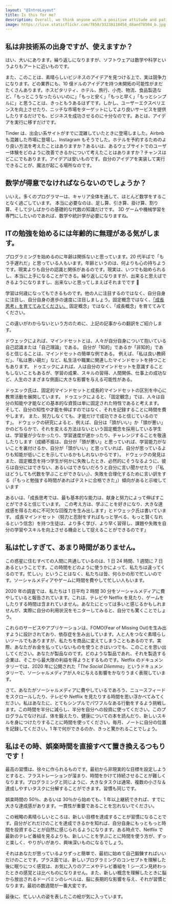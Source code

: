 ```yaml
---
layout: "@IntroLayout"
title: Is this for me?
description: Overall, we think anyone with a positive attitude and patience to learn will be a great fit.
image: https://live.staticflickr.com/7858/33238118458_d8aed78504_b.jpg
---
```

## 私は非技術系の出身ですが、使えますか？

はい、大いにあります。繰り返しになりますが、ソフトウェアは数学や科学というよりもアートに近いものです。

また、このことは、素晴らしいビジネスのアイデアを見つける上で、実は競争力になります。どの業界にも、10 億ドルのアイデアを持つ未開拓の可能性がまだたくさんあります。ホスピタリティ、ホテル、旅行、小売、物流、食品製造など、「もっとこうなったらいいのに」「もっと安く」「もっと早く」「もっとシンプルに」と思うことは、きっともうあるはずです。しかし、ユーザーエクスペリエンスを向上させたり、ニッチな市場をターゲットにしてより良いサービスを提供したりするだけでも、ビジネスを成功させるのに十分なのです。あとは、アイデアを実行に移すだけです。

Tinder は、出会い系サイトがすでに混雑していたときに登場しました。Airbnb も混雑した市場に登場し、Instagram もそうでした。ホテルを予約するためのより良い方法を考えたことはありますか？あるいは、あるウェブサイトでのユーザー体験をどのように改善できるかについて考えたことはありますか？チャンスはどこにでもあります。アイデアは安いものです。自分のアイデアを実装して実行できることが、魔法が起こる場所なのです。

## 数学が得意でなければならないのでしょうか？

いいえ。多くのプログラマーは、キャリア全体を通して、ほとんど数学をすることなく過ごしています。 本当に必要なのは、足し算、引き算、掛け算、割り算、そして少しばかりの基礎的な代数の知識だけです。 3D ゲームや機械学習を専門にしたいのであれば、数学や統計学が必要になりますね。

## ITの勉強を始めるには年齢的に無理がある気がします。

プログラミングを始めるのに年齢は関係ないと思っています。20 代半ばで「もう手遅れだ」と思っている人もいます。年齢というのは、何よりも心の持ちようです。現実よりも自分の認識と関係があるのです。現実は、いつでも始められるし、本当に上手になることができる。繰り返しになりますが、出来ると思えばできるようになりますし、出来ないと思ってしまえばそれまでです 🙂

学習は何歳になってもできるものです。他の人に注目するのではなく、自分自身に注目し、自分自身の進歩の速度に注目しましょう。固定概念ではなく、[「成長思考」を育ててみてください。](https://www-edglossary-org.translate.goog/growth-mindset/?_x_tr_sl=en&_x_tr_tl=ja&_x_tr_hl=en-US&_x_tr_pto=wapp) 固定概念」ではなく、「成長概念」を育ててみてください。

この違いがわからないという方のために、上記の記事からの翻訳をご紹介します。

ドウェックによれば、マインドセットとは、人々が自分自身について抱いている自己認識または「自己理論」である。  自分が「知的」であるか「非知的」であると信じることは、マインドセットの簡単な例である。  例えば、「私は良い教師だ」、「私は悪い親だ」など、私生活や職業に関連したマインドセットを持つこともあります。  ドゥエックによれば、人は自分のマインドセットを意識することもしないこともあるが、学習の成果、スキルの習得、人間関係、仕事上の成功など、人生のさまざまな側面に大きな影響を与える可能性がある。

ドゥエック氏は、固定的マインドセットと成長的マインドセットの区別を中心に教育活動を展開しています。  ドゥエックによると、「固定観念」では、人々は自分の知能や才能などの基本的な資質は単に固定された特性であると考えます。  そして、自分の知性や才能を伸ばすのではなく、それを記録することに時間を費やします。  また、努力しなくても、才能だけで成功できると信じているのです」。  ドウェックの研究によると、例えば、自分は「頭がいい」か「頭が悪い」かのどちらかで、それを変える方法はないという固定概念を採用している学生は、学習量が少なかったり、学習速度が遅かったり、チャレンジすることを敬遠したりします（成績不振は、自分が「頭が悪い」と思っていれば、学習能力がないことを裏付けるか、自分が「頭がいい」と思っていれば、自分が思っているよりも知能が低いことを示しているかもしれないからです）。  ドウェックの発見はまた、固定概念を持つ学生が何かに失敗したとき、必然的にそうなるように、彼らは自分にはできない、あるいはできないだろうと自分に言い聞かせたり（「私はどうしても代数を学ぶことができない」）、失敗を合理化するために言い訳をする（「もっと勉強する時間があればテストに合格できた」）傾向があると示唆しています

あるいは、「成長思考では、最も基本的な能力は、献身と努力によって伸ばすことができると信じています。  この考え方は、学ぶことを好きになり、大きな達成感を得るために不可欠な回復力を生み出します」とドウェック氏は書いています。  成長マインドセット（努力と忍耐をすればもっと学べる、もっと賢くなれるという信念）を持つ生徒は、より多く学び、より早く習得し、課題や失敗を自分の学習やスキルを向上させる機会として捉えることができるのです」

## 私は忙しすぎて、あまり時間がありません。

この惑星に住むすべての人間に共通しているのは、1 日 24 時間、1 週間に 7 日あるということです。この時間をどのように使うかによって、私たちは違ってくるのです。忙しい」ということはなく、私たちは皆、何らかの形で忙しいのです。ソーシャルメディアやゲームに時間を費やして忙しい人もいます。

2020 年の調査では、私たちは 1 日平均 2 時間 30 分をソーシャルメディアに費やしていると報告されています。これは、テレビや Netflix を見たり、ゲームをしたりする時間は含まれていません。あなたにとっては多いと感じるかもしれませんが、実際に自分の利用状況をモニターしてみると、自分でも驚くことでしょう。

これらのサービスやアプリケーションは、FOMO(Fear of Missing Out)を生み出すように設計されており、依存症を生み出しています。人と人をつなぐ素晴らしいツールでもありますが、私たちを商品に変えてしまうこともあるのです。実際、あなたがお金を払っていないものを使うときはいつでも、このことを思い出してください。あなたが製品なのです。どのような製品であれ、それを製造する企業は、そこから最大限の利益を得ようとするものです。Netflix のドキュメンタリーでは、2020 年に公開された「_The Social Dilemma_」というドキュメンタリーで、ソーシャルメディアが人々に与える影響をかなりうまく表現しています。

さて、あなたがソーシャルメディアに費やしているであろう、ニュースフィードをスクロールしたり、テレビや Netflix を見たりする時間を思い浮かべてみてください。私はあなたに、とてもシンプルでパワフルなある行動をするよう挑戦します。この時間を半分に減らし、半分を自分への投資に使ってください。このプログラムでなければ、体を鍛えたり、健康についての本を読んだり、新しいスキルを身につけたりすることに時間を使ってください。毎月、ノートに自分の位置を記録してください。1 年で何ができるのか、きっと驚かれることでしょう。

## 私はその時、娯楽時間を直接すべて置き換えるつもりです！

最高の習慣は、徐々に作られるものです。最初から非現実的な目標を設定しようとすると、フラストレーションが溜まり、時間をかけて持続させることが難しくなります。プログラミングと同じように、大きなタスクは通常、複数の小さな＆達成しやすいタスクに分解することができます。習慣も同じです。

娯楽時間の 50％、あるいは 30％から始めても、1 年以上継続できれば、すでに大きな達成感があります。一貫性が重要であることを忘れないでください。

この戦略の素晴らしいところは、新しい目標を達成することが習慣になることです。自分がどれだけのことを達成できるかを知れば、自分自身にもっともっと時間を投資することが自然に感じられるようになります。ある時点で、Netflix で最新のテレビ番組を見るよりも、新しいことを学ぶことに時間を使う方が、ずっと楽しく、やりがいがあり、興味深いものになるでしょう。

それはあなたが思っているよりずっと簡単で、最初に始めて自己鍛錬すればいいだけのことです。プラス面では、新しいプログラミングのコンセプトを理解した後に眠りにつく感覚は、お気に入りのアニメやテレビ番組を 1 シーズン見終わったときの感覚とは比べものになりません。また、新しい概念を理解したときに脳から放出されるドーパミンのレベルは、脳に長期的な影響を与え、それが習慣となります。最初の数週間が一番大変です。

最後に、忙しい人の姿を表したこの絵が気に入っています。